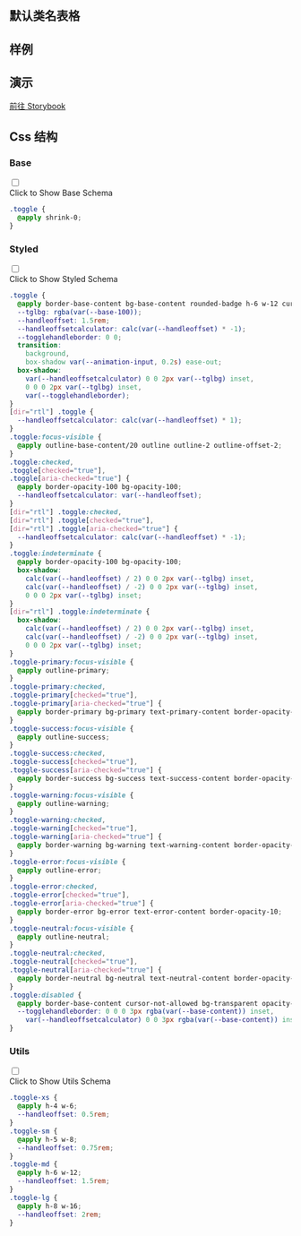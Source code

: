 

## 默认类名表格
  
<CssTable name="toggle" />
  
## 样例
  
<Demo></Demo>

## 演示
  
[前往 Storybook](https://story.ui.icebreaker.top/?path=/docs/data-entry-toggle--docs)
  
## Css 结构


### Base

<div className="collapse">
<input type="checkbox" /> 
<div class="collapse-title px-0">
<span class="btn">Click to Show Base Schema</span>
</div>
<div class="collapse-content"> 

```css
.toggle {
  @apply shrink-0;
}

```

</div>
</div>



### Styled

<div className="collapse">
<input type="checkbox" /> 
<div class="collapse-title px-0">
<span class="btn">Click to Show Styled Schema</span>
</div>
<div class="collapse-content"> 

```css
.toggle {
  @apply border-base-content bg-base-content rounded-badge h-6 w-12 cursor-pointer appearance-none border border-opacity-20 bg-opacity-50;
  --tglbg: rgba(var(--base-100));
  --handleoffset: 1.5rem;
  --handleoffsetcalculator: calc(var(--handleoffset) * -1);
  --togglehandleborder: 0 0;
  transition:
    background,
    box-shadow var(--animation-input, 0.2s) ease-out;
  box-shadow:
    var(--handleoffsetcalculator) 0 0 2px var(--tglbg) inset,
    0 0 0 2px var(--tglbg) inset,
    var(--togglehandleborder);
}
[dir="rtl"] .toggle {
  --handleoffsetcalculator: calc(var(--handleoffset) * 1);
}
.toggle:focus-visible {
  @apply outline-base-content/20 outline outline-2 outline-offset-2;
}
.toggle:checked,
.toggle[checked="true"],
.toggle[aria-checked="true"] {
  @apply border-opacity-100 bg-opacity-100;
  --handleoffsetcalculator: var(--handleoffset);
}
[dir="rtl"] .toggle:checked,
[dir="rtl"] .toggle[checked="true"],
[dir="rtl"] .toggle[aria-checked="true"] {
  --handleoffsetcalculator: calc(var(--handleoffset) * -1);
}
.toggle:indeterminate {
  @apply border-opacity-100 bg-opacity-100;
  box-shadow:
    calc(var(--handleoffset) / 2) 0 0 2px var(--tglbg) inset,
    calc(var(--handleoffset) / -2) 0 0 2px var(--tglbg) inset,
    0 0 0 2px var(--tglbg) inset;
}
[dir="rtl"] .toggle:indeterminate {
  box-shadow:
    calc(var(--handleoffset) / 2) 0 0 2px var(--tglbg) inset,
    calc(var(--handleoffset) / -2) 0 0 2px var(--tglbg) inset,
    0 0 0 2px var(--tglbg) inset;
}
.toggle-primary:focus-visible {
  @apply outline-primary;
}
.toggle-primary:checked,
.toggle-primary[checked="true"],
.toggle-primary[aria-checked="true"] {
  @apply border-primary bg-primary text-primary-content border-opacity-10;
}
.toggle-success:focus-visible {
  @apply outline-success;
}
.toggle-success:checked,
.toggle-success[checked="true"],
.toggle-success[aria-checked="true"] {
  @apply border-success bg-success text-success-content border-opacity-10;
}
.toggle-warning:focus-visible {
  @apply outline-warning;
}
.toggle-warning:checked,
.toggle-warning[checked="true"],
.toggle-warning[aria-checked="true"] {
  @apply border-warning bg-warning text-warning-content border-opacity-10;
}
.toggle-error:focus-visible {
  @apply outline-error;
}
.toggle-error:checked,
.toggle-error[checked="true"],
.toggle-error[aria-checked="true"] {
  @apply border-error bg-error text-error-content border-opacity-10;
}
.toggle-neutral:focus-visible {
  @apply outline-neutral;
}
.toggle-neutral:checked,
.toggle-neutral[checked="true"],
.toggle-neutral[aria-checked="true"] {
  @apply border-neutral bg-neutral text-neutral-content border-opacity-10;
}
.toggle:disabled {
  @apply border-base-content cursor-not-allowed bg-transparent opacity-30;
  --togglehandleborder: 0 0 0 3px rgba(var(--base-content)) inset,
    var(--handleoffsetcalculator) 0 0 3px rgba(var(--base-content)) inset;
}

```

</div>
</div>



### Utils

<div className="collapse">
<input type="checkbox" /> 
<div class="collapse-title px-0">
<span class="btn">Click to Show Utils Schema</span>
</div>
<div class="collapse-content"> 

```css
.toggle-xs {
  @apply h-4 w-6;
  --handleoffset: 0.5rem;
}
.toggle-sm {
  @apply h-5 w-8;
  --handleoffset: 0.75rem;
}
.toggle-md {
  @apply h-6 w-12;
  --handleoffset: 1.5rem;
}
.toggle-lg {
  @apply h-8 w-16;
  --handleoffset: 2rem;
}

```

</div>
</div>



